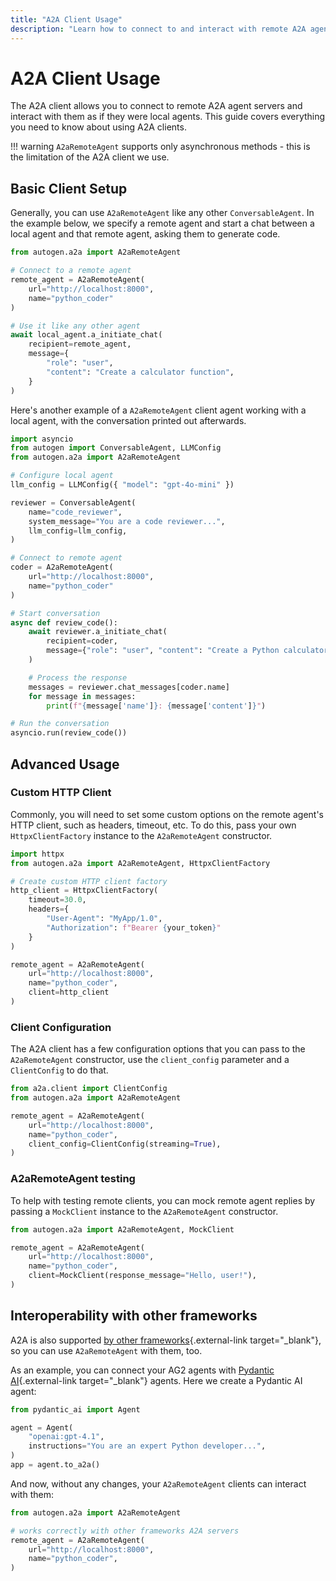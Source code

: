 ```yaml
---
title: "A2A Client Usage"
description: "Learn how to connect to and interact with remote A2A agents from your local applications."
---
```


# A2A Client Usage

The A2A client allows you to connect to remote A2A agent servers and interact with them as if they were local agents. This guide covers everything you need to know about using A2A clients.

!!! warning
    `A2aRemoteAgent` supports only asynchronous methods - this is the limitation of the A2A client we use.

## Basic Client Setup

Generally, you can use `A2aRemoteAgent` like any other `ConversableAgent`. In the example below, we specify a remote agent and start a chat between a local agent and that remote agent, asking them to generate code.

```python linenums="1"
from autogen.a2a import A2aRemoteAgent

# Connect to a remote agent
remote_agent = A2aRemoteAgent(
    url="http://localhost:8000",
    name="python_coder"
)

# Use it like any other agent
await local_agent.a_initiate_chat(
    recipient=remote_agent,
    message={
        "role": "user",
        "content": "Create a calculator function",
    }
)
```

Here's another example of a `A2aRemoteAgent` client agent working with a local agent, with the conversation printed out afterwards.

```python linenums="1"
import asyncio
from autogen import ConversableAgent, LLMConfig
from autogen.a2a import A2aRemoteAgent

# Configure local agent
llm_config = LLMConfig({ "model": "gpt-4o-mini" })

reviewer = ConversableAgent(
    name="code_reviewer",
    system_message="You are a code reviewer...",
    llm_config=llm_config,
)

# Connect to remote agent
coder = A2aRemoteAgent(
    url="http://localhost:8000",
    name="python_coder"
)

# Start conversation
async def review_code():
    await reviewer.a_initiate_chat(
        recipient=coder,
        message={"role": "user", "content": "Create a Python calculator"}
    )

    # Process the response
    messages = reviewer.chat_messages[coder.name]
    for message in messages:
        print(f"{message['name']}: {message['content']}")

# Run the conversation
asyncio.run(review_code())
```

## Advanced Usage

### Custom HTTP Client

Commonly, you will need to set some custom options on the remote agent's HTTP client, such as headers, timeout, etc. To do this, pass your own `HttpxClientFactory` instance to the `A2aRemoteAgent` constructor.

```python linenums="1"
import httpx
from autogen.a2a import A2aRemoteAgent, HttpxClientFactory

# Create custom HTTP client factory
http_client = HttpxClientFactory(
    timeout=30.0,
    headers={
        "User-Agent": "MyApp/1.0",
        "Authorization": f"Bearer {your_token}"
    }
)

remote_agent = A2aRemoteAgent(
    url="http://localhost:8000",
    name="python_coder",
    client=http_client
)
```

### Client Configuration

The A2A client has a few configuration options that you can pass to the `A2aRemoteAgent` constructor, use the `client_config` parameter and a `ClientConfig` to do that.

```python linenums="1"
from a2a.client import ClientConfig
from autogen.a2a import A2aRemoteAgent

remote_agent = A2aRemoteAgent(
    url="http://localhost:8000",
    name="python_coder",
    client_config=ClientConfig(streaming=True),
)
```

### A2aRemoteAgent testing

To help with testing remote clients, you can mock remote agent replies by passing a `MockClient` instance to the `A2aRemoteAgent` constructor.

```python linenums="1"
from autogen.a2a import A2aRemoteAgent, MockClient

remote_agent = A2aRemoteAgent(
    url="http://localhost:8000",
    name="python_coder",
    client=MockClient(response_message="Hello, user!"),
)
```

## Interoperability with other frameworks

A2A is also supported [by other frameworks](https://a2a-protocol.org/latest/community/#a2a-integrations){.external-link target="_blank"}, so you can use `A2aRemoteAgent` with them, too.

As an example, you can connect your AG2 agents with [Pydantic AI](https://ai.pydantic.dev/a2a/){.external-link target="_blank"} agents. Here we create a Pydantic AI agent:

```python title="server.py" linenums="1"
from pydantic_ai import Agent

agent = Agent(
    "openai:gpt-4.1",
    instructions="You are an expert Python developer...",
)
app = agent.to_a2a()
```

And now, without any changes, your `A2aRemoteAgent` clients can interact with them:

```python title="client.py" linenums="1"
from autogen.a2a import A2aRemoteAgent

# works correctly with other frameworks A2A servers
remote_agent = A2aRemoteAgent(
    url="http://localhost:8000",
    name="python_coder",
)
```
